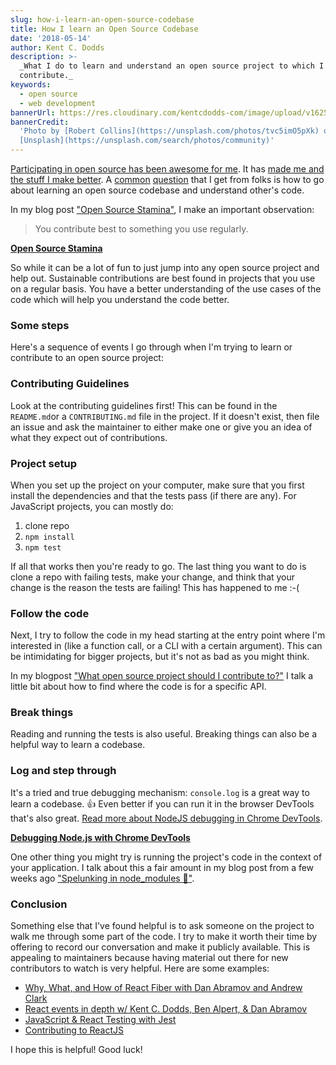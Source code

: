 ```yaml
---
slug: how-i-learn-an-open-source-codebase
title: How I learn an Open Source Codebase
date: '2018-05-14'
author: Kent C. Dodds
description: >-
  _What I do to learn and understand an open source project to which I want to
  contribute._
keywords:
  - open source
  - web development
bannerUrl: https://res.cloudinary.com/kentcdodds-com/image/upload/v1625032786/kentcdodds.com/content/blog/how-i-learn-an-open-source-codebase/banner.jpg
bannerCredit:
  'Photo by [Robert Collins](https://unsplash.com/photos/tvc5imO5pXk) on
  [Unsplash](https://unsplash.com/search/photos/community)'
---
```


[Participating in open source has been awesome for me](/blog/how-getting-into-open-source-has-been-awesome-for-me).
It has
[made me and the stuff I make better](https://youtu.be/6mtPPkKchcQ?list=PLV5CVI1eNcJgNqzNwcs4UKrlJdhfDjshf).
A [common](https://github.com/kentcdodds/ama/issues/57)
[question](https://github.com/kentcdodds/ama/issues/264) that I get from folks
is how to go about learning an open source codebase and understand other's code.

In my blog post ["Open Source Stamina"](/blog/open-source-stamina), I make an
important observation:

> You contribute best to something you use regularly.

[**Open Source Stamina**](/blog/open-source-stamina)

So while it can be a lot of fun to just jump into any open source project and
help out. Sustainable contributions are best found in projects that you use on a
regular basis. You have a better understanding of the use cases of the code
which will help you understand the code better.

### Some steps

Here's a sequence of events I go through when I'm trying to learn or contribute
to an open source project:

### Contributing Guidelines

Look at the contributing guidelines first! This can be found in the
`README.md`or a `CONTRIBUTING.md` file in the project. If it doesn't exist, then
file an issue and ask the maintainer to either make one or give you an idea of
what they expect out of contributions.

### Project setup

When you set up the project on your computer, make sure that you first install
the dependencies and that the tests pass (if there are any). For JavaScript
projects, you can mostly do:

1.  clone repo
2.  `npm install`
3.  `npm test`

If all that works then you're ready to go. The last thing you want to do is
clone a repo with failing tests, make your change, and think that your change is
the reason the tests are failing! This has happened to me :-(

### Follow the code

Next, I try to follow the code in my head starting at the entry point where I'm
interested in (like a function call, or a CLI with a certain argument). This can
be intimidating for bigger projects, but it's not as bad as you might think.

In my blogpost
["What open source project should I contribute to?"](/blog/what-open-source-project-should-i-contribute-to)
I talk a little bit about how to find where the code is for a specific API.

### Break things

Reading and running the tests is also useful. Breaking things can also be a
helpful way to learn a codebase.

### Log and step through

It's a tried and true debugging mechanism: `console.log` is a great way to learn
a codebase. 👍 Even better if you can run it in the browser DevTools that's also
great.
[Read more about NodeJS debugging in Chrome DevTools](https://medium.com/@paul_irish/debugging-node-js-nightlies-with-chrome-devtools-7c4a1b95ae27).

[**Debugging Node.js with Chrome DevTools**](https://medium.com/@paul_irish/debugging-node-js-nightlies-with-chrome-devtools-7c4a1b95ae27)

One other thing you might try is running the project's code in the context of
your application. I talk about this a fair amount in my blog post from a few
weeks ago
["Spelunking in node_modules 👷"](/blog/spelunking-in-node-modules-bf165af19968).

### Conclusion

Something else that I've found helpful is to ask someone on the project to walk
me through some part of the code. I try to make it worth their time by offering
to record our conversation and make it publicly available. This is appealing to
maintainers because having material out there for new contributors to watch is
very helpful. Here are some examples:

- [Why, What, and How of React Fiber with Dan Abramov and Andrew Clark](https://youtu.be/crM1iRVGpGQ?list=PLV5CVI1eNcJi8sor_aQ2AzOeQ3On3suOr)
- [React events in depth w/ Kent C. Dodds, Ben Alpert, & Dan Abramov](https://youtu.be/dRo_egw7tBc?list=PLV5CVI1eNcJi8sor_aQ2AzOeQ3On3suOr)
- [JavaScript & React Testing with Jest](https://youtu.be/i31VtyJSM-I?list=PLV5CVI1eNcJi8sor_aQ2AzOeQ3On3suOr)
- [Contributing to ReactJS](https://youtu.be/wUpPsEcGsg8?list=PLV5CVI1eNcJi8sor_aQ2AzOeQ3On3suOr)

I hope this is helpful! Good luck!
